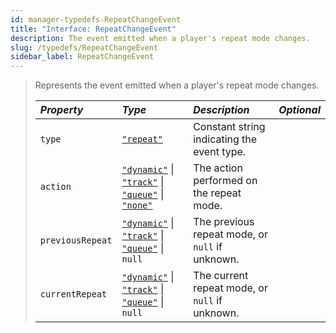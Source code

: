 ```yaml
---
id: manager-typedefs-RepeatChangeEvent
title: "Interface: RepeatChangeEvent"
description: The event emitted when a player's repeat mode changes.
slug: /typedefs/RepeatChangeEvent
sidebar_label: RepeatChangeEvent
---
```


> Represents the event emitted when a player's repeat mode changes.
> 
> | <i className="fa-solid fa-hashtag"/> Property | <i className="fa-solid fa-font"/> Type                                                                                                                                                                                                                                                                                                                                                                                        | <i className="fa-solid fa-list"/> Description   | <i className="fa-solid fa-flask"/> Optional |
> |:--------------------------------------------- |:------------------------------------------------------------------------------------------------------------------------------------------------------------------------------------------------------------------------------------------------------------------------------------------------------------------------------------------------------------------------------------------------------------------------------|:------------------------------------------------|:-------------------------------------------:|
> | `type`                                        | [`"repeat"`](https://developer.mozilla.org/en-US/docs/Web/JavaScript/Reference/Global_Objects/String)                                                                                                                                                                                                                                                                                                                         | Constant string indicating the event type.      | <i className="fa-solid fa-xmark"/>          |
> | `action`                                      | [`"dynamic"`](https://developer.mozilla.org/en-US/docs/Web/JavaScript/Reference/Global_Objects/String) \| [`"track"`](https://developer.mozilla.org/en-US/docs/Web/JavaScript/Reference/Global_Objects/String) \| [`"queue"`](https://developer.mozilla.org/en-US/docs/Web/JavaScript/Reference/Global_Objects/String) \| [`"none"`](https://developer.mozilla.org/en-US/docs/Web/JavaScript/Reference/Global_Objects/String) | The action performed on the repeat mode.        | <i className="fa-solid fa-xmark"/>          |
> | `previousRepeat`                              | [`"dynamic"`](https://developer.mozilla.org/en-US/docs/Web/JavaScript/Reference/Global_Objects/String) \| [`"track"`](https://developer.mozilla.org/en-US/docs/Web/JavaScript/Reference/Global_Objects/String) \| [`"queue"`](https://developer.mozilla.org/en-US/docs/Web/JavaScript/Reference/Global_Objects/String) \| `null`                                                                                              | The previous repeat mode, or `null` if unknown. | <i className="fa-solid fa-check"/>          |
> | `currentRepeat`                               | [`"dynamic"`](https://developer.mozilla.org/en-US/docs/Web/JavaScript/Reference/Global_Objects/String) \| [`"track"`](https://developer.mozilla.org/en-US/docs/Web/JavaScript/Reference/Global_Objects/String) \| [`"queue"`](https://developer.mozilla.org/en-US/docs/Web/JavaScript/Reference/Global_Objects/String) \| `null`                                                                                              | The current repeat mode, or `null` if unknown.  | <i className="fa-solid fa-check"/>          |
